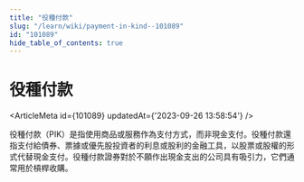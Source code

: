 ```yaml
---
title: "役種付款"
slug: "/learn/wiki/payment-in-kind--101089"
id: "101089"
hide_table_of_contents: true
---
```



# 役種付款

<ArticleMeta id={101089} updatedAt={'2023-09-26 13:58:54'} />
<div className='border-solid border-b border-t-0 my-4 border-[var(--ifm-color-gray-300)]' />

役種付款（PIK）是指使用商品或服務作為支付方式，而非現金支付。役種付款還指支付給債券、票據或優先股投資者的利息或股利的金融工具，以股票或股權的形式代替現金支付。役種付款證券對於不願作出現金支出的公司具有吸引力，它們通常用於槓桿收購。

